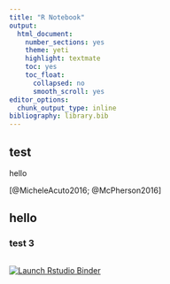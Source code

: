 ```yaml
---
title: "R Notebook"
output:
  html_document: 
    number_sections: yes
    theme: yeti
    highlight: textmate
    toc: yes
    toc_float:
      collapsed: no
      smooth_scroll: yes
editor_options: 
  chunk_output_type: inline
bibliography: library.bib
---
```


## test

hello

[@MicheleAcuto2016; @McPherson2016]

## hello

### test 3

```r

```

<!-- badges: start -->
[![Launch Rstudio Binder](http://mybinder.org/badge_logo.svg)](https://mybinder.org/v2/gh/andrewmaclachlan/git-example-way3/master?urlpath=rstudio)
<!-- badges: end -->
